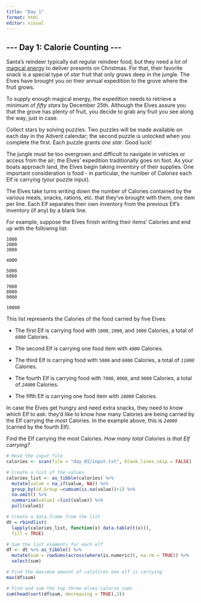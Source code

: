 ```yaml
---
title: "Day 1"
format: html
editor: visual
---
```


## \-\-- Day 1: Calorie Counting \-\--

Santa's reindeer typically eat regular reindeer food, but they need a lot of [magical energy](https://adventofcode.com/2018/day/25) to deliver presents on Christmas. For that, their favorite snack is a special type of *star* fruit that only grows deep in the jungle. The Elves have brought you on their annual expedition to the grove where the fruit grows.

To supply enough magical energy, the expedition needs to retrieve a minimum of *fifty stars* by December 25th. Although the Elves assure you that the grove has plenty of fruit, you decide to grab any fruit you see along the way, just in case.

Collect stars by solving puzzles. Two puzzles will be made available on each day in the Advent calendar; the second puzzle is unlocked when you complete the first. Each puzzle grants *one star*. Good luck!

The jungle must be too overgrown and difficult to navigate in vehicles or access from the air; the Elves' expedition traditionally goes on foot. As your boats approach land, the Elves begin taking inventory of their supplies. One important consideration is food - in particular, the number of *Calories* each Elf is carrying (your puzzle input).

The Elves take turns writing down the number of Calories contained by the various meals, snacks, rations, etc. that they've brought with them, one item per line. Each Elf separates their own inventory from the previous Elf's inventory (if any) by a blank line.

For example, suppose the Elves finish writing their items' Calories and end up with the following list:

    1000
    2000
    3000

    4000

    5000
    6000

    7000
    8000
    9000

    10000

This list represents the Calories of the food carried by five Elves:

-   The first Elf is carrying food with `1000`, `2000`, and `3000` Calories, a total of *`6000`* Calories.

-   The second Elf is carrying one food item with *`4000`* Calories.

-   The third Elf is carrying food with `5000` and `6000` Calories, a total of *`11000`* Calories.

-   The fourth Elf is carrying food with `7000`, `8000`, and `9000` Calories, a total of *`24000`* Calories.

-   The fifth Elf is carrying one food item with *`10000`* Calories.

In case the Elves get hungry and need extra snacks, they need to know which Elf to ask: they'd like to know how many Calories are being carried by the Elf carrying the *most* Calories. In the example above, this is *`24000`* (carried by the fourth Elf).

Find the Elf carrying the most Calories. *How many total Calories is that Elf carrying?*

```r
# Read the input file
calories <- scan(file = "day_01/input.txt", blank.lines.skip = FALSE)

# Create a list of the values
calories_list <- as_tibble(calories) %>%
  mutate(value = na_if(value, NA)) %>% 
  group_by(id_Group =cumsum(is.na(value))+1) %>% 
  na.omit() %>% 
  summarise(value1 =list(value)) %>% 
  pull(value1)

# Create a data.frame from the list
dt = rbindlist(
  lapply(calories_list, function(x) data.table(t(x))),
  fill = TRUE)

# Sum the list elements for each elf
df <- dt %>% as_tibble() %>% 
  mutate(sum = rowSums(across(where(is.numeric)), na.rm = TRUE)) %>% 
  select(sum)

# Find the maximum amount of calolires one elf is carrying
max(df$sum)

# Find and sum the top three elves calorie sums 
sum(head(sort(df$sum, decreasing = TRUE),3))

 




```
